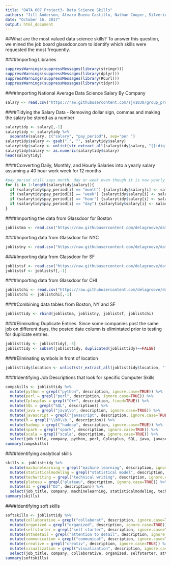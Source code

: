```yaml
---
title: "DATA_607_Project3- Data Science Skills"
authors: "Jill Anderson, Alvaro Bueno Castillo, Nathan Cooper, Silverio Vasquez, Sarah Wigodsky"
date: "October 16, 2017"
output: html_document
---
```


##What are the most valued data science skills?
To answer this question, we mined the job board glassdoor.com to identify which skills were requested the most frequently.

####Importing Libraries
```r
suppressWarnings(suppressMessages(library(stringr)))
suppressWarnings(suppressMessages(library(dplyr)))
suppressWarnings(suppressMessages(library(RCurl)))
suppressWarnings(suppressMessages(library(tidyr)))
```

####Importing National Average Data Science Salary By Company
```r
salary <- read.csv("https://raw.githubusercontent.com/sjv1030/group_project/master/company_salary.csv", stringsAsFactors = FALSE)
```

####Tidying the Salary Data - Removing dollar sign, commas and making the salary be stored as a number
```r
salarytidy <- salary[,-1]
salarytidy <- salarytidy %>%
  separate(salary, c("salary", "pay_period"), sep="per ")
salarytidy$salary <- gsub(",", "", salarytidy$salary)
salarytidy$salary <- unlist(str_extract_all(salarytidy$salary, "[[:digit:]]{3,}|[[:digit:]]{1,}.[[:digit:]]{1,}"))
salarytidy$salary <- as.numeric(salarytidy$salary)
head(salarytidy)
```

####Converting Daily, Monthly, and Hourly Salaries into a yearly salary assuming a 40 hour work week for 12 months
```r

#pay_period still says month, day or week even though it is now yearly so that it is clear which salaries were changed so that they are all yearly
for (i in 1:length(salarytidy$salary)){
  if (salarytidy$pay_period[i] == "month") {salarytidy$salary[i] <- salarytidy$salary[i]*12}
  if (salarytidy$pay_period[i] == "week") {salarytidy$salary[i] <- salarytidy$salary[i]*52}
  if (salarytidy$pay_period[i] == "hour") {salarytidy$salary[i] <- salarytidy$salary[i]*8*5*52}
  if (salarytidy$pay_period[i] == "day") {salarytidy$salary[i] <- salarytidy$salary[i]*5*52}
}  
```


####Importing the data from Glassdoor for Boston
```r
joblistma <- read.csv("https://raw.githubusercontent.com/delagroove/dataScience/master/jobOffers_final_with_dupes_reduced.csv", stringsAsFactors = FALSE)
```

####Importing data from Glassdoor for NYC
```r
joblistny <- read.csv("https://raw.githubusercontent.com/delagroove/dataScience/master/jobOffers_ny.csv", stringsAsFactors=FALSE)
```


####Importing data from Glassdoor for SF
```r
joblistsf <- read.csv("https://raw.githubusercontent.com/delagroove/dataScience/master/jobOffers_SF.csv", stringsAsFactors=FALSE)
joblistsf <- joblistsf[,-1]
```

####Importing data from Glassdoor for CHI
```r
joblistchi <- read.csv("https://raw.githubusercontent.com/delagroove/dataScience/master/jobOffers_CHI.csv", stringsAsFactors=FALSE)
joblistchi <- joblistchi[,-1]
```

####Combining data tables from Boston, NY and SF
```r
joblisttidy <- rbind(joblistma, joblistny, joblistsf, joblistchi)
```

####Eliminating Duplicate Entries
\n\ Since some companies post the same job on different days, the posted date column is elimintated prior to testing for duplicate entries.
```r
joblisttidy <- joblisttidy[,-5]
joblisttidy <- subset(joblisttidy, duplicated(joblisttidy)==FALSE)
```

####Eliminating symbols in front of location
```r
joblisttidy$location <- unlist(str_extract_all(joblisttidy$location, "[[:upper:]]{1}[[:lower:]]{2,}, [[:alpha:]]{2}|[[:upper:]]{1}[[:lower:]]{2,} [[:alpha:]]{2,}, [[:alpha:]]{2}"))
```

####Identifying Job Descriptions that look for specific Computer Skills
```r
compskills <- joblisttidy %>%
  mutate(python = grepl("python", description, ignore.case=TRUE)) %>%
  mutate(perl = grepl("perl", description, ignore.case=TRUE)) %>%
  mutate(Cplusplus = grepl("C++", description, fixed=TRUE)) %>%
  mutate(SQL = grepl("SQL", description)) %>%
  mutate(java = grepl("java\\b", description, ignore.case=TRUE)) %>%
  mutate(javascript = grepl("javascript", description, ignore.case=TRUE)) %>%
  mutate(R = grepl("\\bR\\b,", description)) %>%
  mutate(hadoop = grepl("hadoop", description, ignore.case=TRUE)) %>%
  mutate(spark = grepl("spark", description, ignore.case=TRUE)) %>%
  mutate(scala = grepl("scala", description, ignore.case=TRUE)) %>%
  select(job_title, company, python, perl, Cplusplus, SQL, java, javascript, R, hadoop, spark, scala)
summary(compskills)
```

####Identifying analytical skills
```r
skills <- joblisttidy %>%
  mutate(machinelearning = grepl("machine learning", description, ignore.case=TRUE)) %>%
  mutate(statisticalmodeling = grepl("statistical model", description, ignore.case=TRUE)) %>%
  mutate(techwriting = grepl("technical writing", description, ignore.case=TRUE)) %>%
  mutate(plateau = grepl("plateau", description, ignore.case=TRUE)) %>%
  mutate(d3 = grepl("D3", description)) %>%
  select(job_title, company, machinelearning, statisticalmodeling, techwriting, plateau, d3)
summary(skills)  
```

####Identifying soft skills
```r
softskills <- joblisttidy %>%
  mutate(collaborative = grepl("collaborat", description, ignore.case=TRUE)) %>%
  mutate(organized = grepl("organized", description, ignore.case=TRUE)) %>%
  mutate(selfstarter = grepl("self starter", description, ignore.case=TRUE)) %>%
  mutate(attndetail = grepl("attention to detail", description, ignore.case=TRUE)) %>%
  mutate(communication = grepl("communicat", description, ignore.case=TRUE)) %>%
  mutate(creative = grepl("creativ", description, ignore.case=TRUE)) %>%
  mutate(visualization = grepl("visualization", description, ignore.case=TRUE)) %>%
  select(job_title, company, collaborative, organized, selfstarter, attndetail, communication, creative, visualization)
summary(softskills)  
```